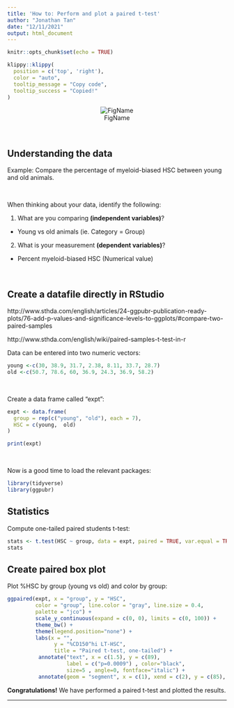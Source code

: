 ```yaml
---
title: 'How to: Perform and plot a paired t-test'
author: "Jonathan Tan"
date: "12/11/2021"
output: html_document
---
```


```r
knitr::opts_chunk$set(echo = TRUE)
```

```r
klippy::klippy(
  position = c('top', 'right'),
  color = "auto",
  tooltip_message = "Copy code",
  tooltip_success = "Copied!"
)
```

<center>
![FigName](../plots/young_vs_old.jpeg)
</center>

<br>

## Understanding the data

Example: Compare the percentage of myeloid-biased HSC between young and old animals.

<br>

When thinking about your data, identify the following:

1. What are you comparing **(independent variables)**?

- Young vs old animals (ie. Category = Group)

2. What is your measurement **(dependent variables)**?
  * Percent myeloid-biased HSC (Numerical value)

<br>
  
## Create a datafile directly in RStudio

http://www.sthda.com/english/articles/24-ggpubr-publication-ready-plots/76-add-p-values-and-significance-levels-to-ggplots/#compare-two-paired-samples

http://www.sthda.com/english/wiki/paired-samples-t-test-in-r



Data can be entered into two numeric vectors:
```r
young <-c(30, 38.9, 31.7, 2.38, 8.11, 33.7, 28.7)
old <-c(50.7, 78.6, 60, 36.9, 24.3, 36.9, 58.2)
```

<br>

Create a data frame called "expt":
```r
expt <- data.frame( 
  group = rep(c("young", "old"), each = 7),
  HSC = c(young,  old)
)

print(expt)
```

<br>

Now is a good time to load the relevant packages:
```r
library(tidyverse)
library(ggpubr)
```

## Statistics
Compute one-tailed paired students t-test:
```r
stats <- t.test(HSC ~ group, data = expt, paired = TRUE, var.equal = TRUE, alternative = "greater")
stats
```

## Create paired box plot
Plot %HSC by group (young vs old) and color by group:
```r
ggpaired(expt, x = "group", y = "HSC",
         color = "group", line.color = "gray", line.size = 0.4,
         palette = "jco") +
         scale_y_continuous(expand = c(0, 0), limits = c(0, 100)) +
         theme_bw() +
         theme(legend.position="none") +
         labs(x = "",
               y = "%CD150^hi LT-HSC",
               title = "Paired t-test, one-tailed") +
          annotate("text", x = c(1.5), y = c(89), 
                   label = c("p=0.0009") , color="black", 
                   size=5 , angle=0, fontface="italic") +
          annotate(geom = "segment", x = c(1), xend = c(2), y = c(85), yend = c(85), colour = "#060606") 
```


**Congratulations!**
We have performed a paired t-test and plotted the results.


***





